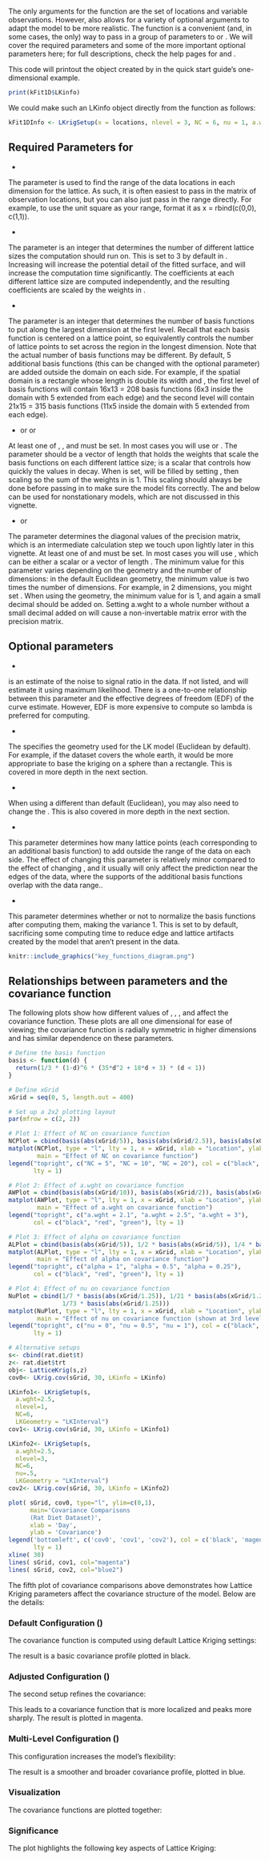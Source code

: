 # \ttt{LKrigSetup}

The only \textit{required} arguments for the \ttt{LatticeKrig} function are the set of locations and variable observations. However, \ttt{LatticeKrig} also allows for a variety of optional arguments to adapt the model to be more realistic. The \ttt{LKrigSetup} function is a convenient (and, in some cases, the only) way to pass in a group of parameters to \ttt{LatticeKrig} or \ttt{LKrig}. We will cover the required parameters and some of the more important optional parameters here; for full descriptions, check the help pages for \ttt{LatticeKrig} and \ttt{LKrigSetup}. 

This code will printout the \ttt{LKinfo} object created by \ttt{LatticeKrig} in the quick start guide's one-dimensional example.
```r
print(kFit1D$LKinfo)
```

We could make such an LKinfo object directly from the \ttt{LKrigSetup} function as follows:

```r
kFit1DInfo <- LKrigSetup(x = locations, nlevel = 3, NC = 6, nu = 1, a.wght = 2.01)
```

## Required Parameters for \ttt{LKrigSetup}

* \ttt{x}

The parameter \ttt{x} is used to find the range of the data locations in each dimension for the lattice. As such, it is often easiest to pass in the matrix of observation locations, but you can also just pass in the range directly. For example, to use the unit square as your range, format it as x = rbind(c(0,0), c(1,1)).

* \ttt{nlevel} 

The parameter \ttt{nlevel} is an integer that determines the number of different lattice sizes the computation should run on. This is set to 3 by default in \ttt{LatticeKrig}. Increasing \ttt{nlevel} will increase the potential detail of the fitted surface, and will increase the computation time significantly. The coefficients at each different lattice size are computed independently, and the resulting coefficients are scaled by the weights in \ttt{alpha}. 

* \ttt{NC}

The parameter \ttt{NC} is an integer that determines the number of basis functions to put along the largest dimension at the first level. Recall that each basis function is centered on a lattice point, so \ttt{NC} equivalently controls the number of lattice points to set across the region in the longest dimension. Note that the actual number of basis functions may be different. By default, 5 additional basis functions (this can be changed with the optional \ttt{NC.buffer} parameter) are added outside the domain on each side. For example, if the spatial domain is a rectangle whose length is double its width and \ttt{NC = 6}, the first level of basis functions will contain 16x13 = 208 basis functions (6x3 inside the domain with 5 extended from each edge) and the second level will contain 21x15 = 315 basis functions (11x5 inside the domain with 5 extended from each edge).

* \ttt{alpha} or \ttt{alphaObject} or \ttt{nu}

At least one of \ttt{alpha}, \ttt{alphaObject}, and \ttt{nu} must be set. In most cases you will use \ttt{alpha} or \ttt{nu}. The parameter \ttt{alpha} should be a vector of length \ttt{nlevel} that holds the weights that scale the basis functions on each different lattice size; \ttt{nu} is a scalar that controls how quickly the values in \ttt{alpha} decay. When \ttt{nu} is set, \ttt{alpha} will be filled by setting \ttt{alpha[i] = 2\^} \ttt{(-2 * i * nu)}, then scaling so the sum of the weights in \ttt{alpha} is 1. This scaling should always be done before passing in \ttt{alpha} to make sure the model fits correctly. The \ttt{alphaObject} and \ttt{a.wghtObject} below can be used for nonstationary models, which are not discussed in this vignette.

* \ttt{a.wght} or \ttt{a.wghtObject}

The parameter \ttt{a.wght} determines the diagonal values of the precision matrix, which is an intermediate calculation step we touch upon lightly later in this vignette. At least one of \ttt{a.wght} and \ttt{a.wghtObject} must be set. In most cases you will use \ttt{a.wght}, which can be either a scalar or a vector of length \ttt{nlevel}. The minimum value for this parameter varies depending on the geometry and the number of dimensions: in the default Euclidean geometry, the minimum value is two times the number of dimensions. For example, in 2 dimensions, you might set \ttt{a.wght = 4.01}. When using the \ttt{LKSphere} geometry, the minimum value for \ttt{a.wght} is 1, and again a small decimal should be added on. Setting a.wght to a whole number without a small decimal added on will cause a non-invertable matrix error with the precision matrix.

## Optional parameters

* \ttt{lambda}

\ttt{Lambda} is an estimate of the noise to signal ratio in the data. If not listed, \ttt{LatticeKrig} and \ttt{LKrig} will estimate it using maximum likelihood. There is a one-to-one relationship between this parameter and the effective degrees of freedom (EDF) of the curve estimate. However, EDF is more expensive to compute so lambda is preferred for computing.

* \ttt{LKGeometry}

The \ttt{LKGeometry} specifies the geometry used for the LK model (Euclidean by default). For example, if the dataset covers the whole earth, it would be more appropriate to base the kriging on a sphere than a rectangle. This is covered in more depth in the next section.

* \ttt{distance.type}

When using a different \ttt{LKGeometry} than default (Euclidean), you may also need to change the \ttt{distance.type}. This is also covered in more depth in the next section.

* \ttt{NC.buffer}

This parameter determines how many lattice points (each corresponding to an additional basis function) to add outside the range of the data on each side. The effect of changing this parameter is relatively minor compared to the effect of changing \ttt{NC}, and it usually will only affect the prediction near the edges of the data, where the supports of the additional basis functions overlap with the data range..

* \ttt{normalize}

This parameter determines whether or not to normalize the basis functions after computing them, making the variance 1. This is set to \ttt{TRUE} by default, sacrificing some computing time to reduce edge and lattice artifacts created by the model that aren't present in the data. 


```r
knitr::include_graphics("key_functions_diagram.png")
```

## Relationships between parameters and the covariance function

The following plots show how different values of \ttt{NC}, \ttt{a.wght}, \ttt{alpha}, and \ttt{nu} affect the covariance function. These plots are all one dimensional for ease of viewing; the covariance function is radially symmetric in higher dimensions and has similar dependence on these parameters.

```r
# Define the basis function
basis <- function(d) {
  return(1/3 * (1-d)^6 * (35*d^2 + 18*d + 3) * (d < 1))
}

# Define xGrid
xGrid = seq(0, 5, length.out = 400)

# Set up a 2x2 plotting layout
par(mfrow = c(2, 2))

# Plot 1: Effect of NC on covariance function
NCPlot = cbind(basis(abs(xGrid/5)), basis(abs(xGrid/2.5)), basis(abs(xGrid/1.25)))
matplot(NCPlot, type = "l", lty = 1, x = xGrid, xlab = "Location", ylab = "Correlation",
        main = "Effect of NC on covariance function")
legend("topright", c("NC = 5", "NC = 10", "NC = 20"), col = c("black", "red", "green"), 
       lty = 1)

# Plot 2: Effect of a.wght on covariance function
AWPlot = cbind(basis(abs(xGrid/10)), basis(abs(xGrid/2)), basis(abs(xGrid/1)))
matplot(AWPlot, type = "l", lty = 1, x = xGrid, xlab = "Location", ylab = "Correlation",
        main = "Effect of a.wght on covariance function")
legend("topright", c("a.wght = 2.1", "a.wght = 2.5", "a.wght = 3"), 
       col = c("black", "red", "green"), lty = 1)

# Plot 3: Effect of alpha on covariance function
ALPlot = cbind(basis(abs(xGrid/5)), 1/2 * basis(abs(xGrid/5)), 1/4 * basis(abs(xGrid/5)))
matplot(ALPlot, type = "l", lty = 1, x = xGrid, xlab = "Location", ylab = "Correlation",
        main = "Effect of alpha on covariance function")
legend("topright", c("alpha = 1", "alpha = 0.5", "alpha = 0.25"), 
       col = c("black", "red", "green"), lty = 1)

# Plot 4: Effect of nu on covariance function
NuPlot = cbind(1/7 * basis(abs(xGrid/1.25)), 1/21 * basis(abs(xGrid/1.25)), 
               1/73 * basis(abs(xGrid/1.25)))
matplot(NuPlot, type = "l", lty = 1, x = xGrid, xlab = "Location", ylab = "Correlation",
        main = "Effect of nu on covariance function (shown at 3rd level)")
legend("topright", c("nu = 0", "nu = 0.5", "nu = 1"), col = c("black", "red", "green"), 
       lty = 1)
```


```r
# Alternative setups
s<- cbind(rat.diet$t)
z<- rat.diet$trt
obj<- LatticeKrig(s,z)
cov0<- LKrig.cov(sGrid, 30, LKinfo = LKinfo)

LKinfo1<- LKrigSetup(s,
  a.wght=2.5,
  nlevel=1,
  NC=6,
  LKGeometry = "LKInterval")
cov1<- LKrig.cov(sGrid, 30, LKinfo = LKinfo1)

LKinfo2<- LKrigSetup(s,
  a.wght=2.5,
  nlevel=3,
  NC=6,
  nu=.5,
  LKGeometry = "LKInterval")
cov2<- LKrig.cov(sGrid, 30, LKinfo = LKinfo2)
```

```r
plot( sGrid, cov0, type="l", ylim=c(0,1),
      main='Covariance Comparisons 
      (Rat Diet Dataset)',
      xlab = 'Day',
      ylab = 'Covariance')
legend('bottomleft', c('cov0', 'cov1', 'cov2'), col = c('black', 'magenta', 'blue'),
       lty = 1)
xline( 30)
lines( sGrid, cov1, col="magenta")
lines( sGrid, cov2, col="blue2")
```

The fifth plot of covariance comparisons above demonstrates how Lattice Kriging parameters affect the covariance structure of the model. Below are the details:

 

### Default Configuration (\texttt{cov0})

The covariance function is computed using default Lattice Kriging settings:

\begin{itemize}

    \item \texttt{a.wght = 2.5}: Controls the strength of regularization.

    \item \texttt{nlevel = 1}: Uses a single resolution level.

    \item \texttt{NC = 6}: Defines the number of basis functions across the interval.

\end{itemize}

The result is a basic covariance profile plotted in black.

 

### Adjusted Configuration (\texttt{cov1})

The second setup refines the covariance:

\begin{itemize}

    \item Similar to the default configuration.

    \item \texttt{NC = 6}: Keeps the same number of basis centers.

    \item \texttt{nlevel = 1}: Single resolution is retained.

\end{itemize}

This leads to a covariance function that is more localized and peaks more sharply. The result is plotted in magenta.

 

### Multi-Level Configuration (\texttt{cov2})

This configuration increases the model's flexibility:

\begin{itemize}

    \item \texttt{nlevel = 3}: Introduces multi-resolution modeling, capturing both global and local dependencies.

    \item \texttt{nu = 0.5}: Adjusts the smoothness of the covariance function.

    \item \texttt{a.wght = 2.5}: Regularization strength is consistent across levels.

    \item \texttt{NC = 6}: The number of basis centers remains the same.

\end{itemize}

The result is a smoother and broader covariance profile, plotted in blue.

 

### Visualization

The covariance functions are plotted together:

\begin{itemize}

    \item \texttt{xline(30)}: A vertical line marks the grid point at which covariance is evaluated.

    \item The black, magenta, and blue lines show how different parameter configurations alter the spatial dependence structure.

\end{itemize}

 

### Significance

The plot highlights the following key aspects of Lattice Kriging:

\begin{itemize}

    \item \textbf{Control of Local vs. Global Dependence:} Parameters like \texttt{nlevel} and \texttt{NC} adjust how the covariance model captures local details versus global trends.

    \item \textbf{Smoothness and Flexibility:} The parameter \texttt{nu} determines smoothness, while multi-resolution levels add flexibility.

    \item \textbf{Practical Insight:} The visualization demonstrates how covariance structure adapts under different modeling choices, guiding users in parameter selection for spatial data analysis.

\end{itemize}